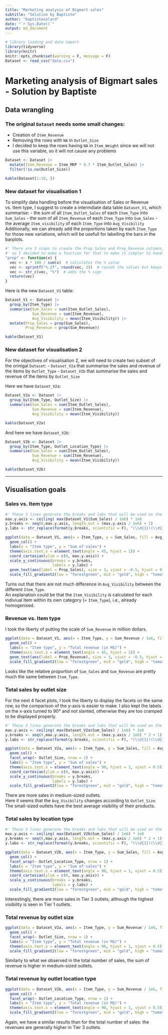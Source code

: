 ```yaml
---
title: "Marketing analysis of Bigmart sales"
subtitle: "Solution by Baptiste"
author: "baptistesolard"
date: "`r Sys.Date()`"
output: md_document
---
```


```r
# library loading and data import
library(tidyverse)
library(knitr)
knitr::opts_chunk$set(warning = F, message = F)
Dataset <- read_csv("data.csv")
```

# Marketing analysis of Bigmart sales - Solution by Baptiste

## Data wrangling

### The original `Dataset` needs some small changes:

- Creation of `Item_Revenue`
- Removing the rows with `NA` in `Outlet_Size`
- I decided to keep the rows having `NA` in `Item_Weight` since we will not use this variable, so it will not cause any problems
```r
Dataset <- Dataset |>
  mutate(Item_Revenue = Item_MRP * 0.7 * Item_Outlet_Sales) |>
  filter(!is.na(Outlet_Size))

kable(Dataset[1:10, ])
```

### New dataset for visualisation 1

To simplify data handling before the visualisation of Sales or Revenue vs. Item type, I suggest to create a intermdiate data table `Dataset_V1`, which summarise:
- the sum of all `Item_Outlet_Sales` of each `Item_Type` into `Sum_Sales`
- the sum of all `Item_Revenue` of each `Item_Type` into `Sum_Sales`
- the average `Item_visibility` of each `Item_Type` into `Avg_Visibility`  
Additionally, we can already add the proportions taken by each `Item_Type` for those new variations, which will be usefull for labelling the bars in the barplots.
```r
#' There are 3 steps to create the Prop_Sales and Prop_Revenue columns, 
#' so I decided to make a function for that to make it simpler to handle;
"prop" <- function(x) {
  vec <- x * 100 / sum(x)  # calculates the % value
  vec <- sprintf("%.2f", round(vec, 3))  # rounds the values but keeps the 0 when needed (return a str)
  vec <- str_c(vec, "%")  # adds the % sign
  return(vec)
}
```
Here is the new `Dataset_V1` table:
```r
Dataset_V1 <- Dataset |>
  group_by(Item_Type) |>
  summarise(Sum_Sales = sum(Item_Outlet_Sales), 
            Sum_Revenue = sum(Item_Revenue),
            Avg_Visibility = mean(Item_Visibility)) |>
  mutate(Prop_Sales = prop(Sum_Sales),
         Prop_Revenue = prop(Sum_Revenue))

kable(Dataset_V1)
```

### New dataset for visualisation 2

For the objectives of visualisation 2, we will need to create two subset of the orinigal `Dataset`:
- `Dataset_V2a` that summarise the sales and revenue of the items by `Outlet_Type`
 - `Dataset_V2b` that summarise the sales and revenue of the items by `Outlet_Size`

Here we have `Dataset_V2a`:
```r
Dataset_V2a <- Dataset |>
  group_by(Item_Type, Outlet_Size) |>
  summarise(Sum_Sales = sum(Item_Outlet_Sales), 
            Sum_Revenue = sum(Item_Revenue),
            Avg_Visibility = mean(Item_Visibility))

kable(Dataset_V2a)
```

And here we have `Dataset_V2b`:
```r
Dataset_V2b <- Dataset |>
  group_by(Item_Type, Outlet_Location_Type) |>
  summarise(Sum_Sales = sum(Item_Outlet_Sales), 
            Sum_Revenue = sum(Item_Revenue),
            Avg_Visibility = mean(Item_Visibility))

kable(Dataset_V2b)
```

---

## Visualisation goals

### Sales vs. Item type

```r
#' These 3 lines generate the breaks and labs that will be used on the y axis
max.y.axis <- ceiling( max(Dataset_V1$Sum_Sales) / 1e6) * 1e6
y.breaks <- seq(0,max.y.axis, length.out = (max.y.axis / 1e6) + 1)
y.labs <- str_replace(format(y.breaks, scientific = F), "(\\d{1})(\\d{3})(\\d{3})", "\\1,\\2,\\3")

ggplot(data = Dataset_V1, aes(x = Item_Type, y = Sum_Sales, fill = Avg_Visibility)) +
  geom_col() +
  labs(x = "Item type", y = "Sum of sales") +
  theme(axis.text.x = element_text(angle = 45, hjust = 1)) +
  coord_cartesian(ylim = c(0, max.y.axis)) +
  scale_y_continuous(breaks = y.breaks,
                     labels = y.labs) +
  geom_text(aes(label = Prop_Sales), size = 3, vjust = -0.5, hjust = 0.5) +
  scale_fill_gradient2(low = "forestgreen", mid = "gold", high = "tomato", midpoint = mean(Dataset_V1$Avg_Visibility))
```

Turns out that there are not much difference in `Avg_Visibility` between the different `Item_Type`.  
An explanation could be that the `Item_Visibility` is calculated for each indiviual item within its own category (= `Item_Type`), i.e., already homogenised.


### Revenue vs. Item type

I took the liberty of putting the scale of `Sum_Revenue` in million dollars.  
```r
ggplot(data = Dataset_V1, aes(x = Item_Type, y = Sum_Revenue / 1e6, fill = Avg_Visibility)) +
  geom_col() +
  labs(x = "Item type", y = "Total revenue (in M$)") +
  theme(axis.text.x = element_text(angle = 45, hjust = 1)) +
  geom_text(aes(label = Prop_Revenue), size = 3, vjust = -0.5, hjust = 0.5) +
  scale_fill_gradient2(low = "forestgreen", mid = "gold", high = "tomato", midpoint = mean(Dataset_V1$Avg_Visibility))
```

Looks like the relative proportion of `Sum_Sales` and `Sum_Revenue` are pretty much the same between `Item_Type`.

### Total sales by outlet size

For the next 4 facet plots, I took the liberty to display the facets on the same row, so the comparison of the y-axis is easier to make. I also kept the labels on the x-axis turned to 90° and not slanted, otherwise they are too cramped to be displayed properly.

```r
#' These 3 lines generate the breaks and labs that will be used on the y axis
max.y.axis <- ceiling( max(Dataset_V2a$Sum_Sales) / 1e6) * 1e6
y.breaks <- seq(0,max.y.axis, length.out = (max.y.axis / 1e6) * 2 + 1)
y.labs <- str_replace(format(y.breaks, scientific = F), "(\\d{1})(\\d{3})(\\d{3})", "\\1,\\2,\\3")

ggplot(data = Dataset_V2a, aes(x = Item_Type, y = Sum_Sales, fill = Avg_Visibility)) +
  geom_col() +
  facet_wrap(~ Outlet_Size, nrow = 1) +
  labs(x = "Item type", y = "Sum of sales") +
  theme(axis.text.x = element_text(angle = 90, hjust = 1, vjust = 0.5)) +
  coord_cartesian(ylim = c(0, max.y.axis)) +
  scale_y_continuous(breaks = y.breaks,
                     labels = y.labs) +
  scale_fill_gradient2(low = "forestgreen", mid = "gold", high = "tomato", midpoint = mean(Dataset_V2a$Avg_Visibility))
```

There are more sales in medium-sized outlets.  
Here it seems that the `Avg_Visibility` changes according to `Outlet_Size`. The small-sized outlets have the best average visibility of their products.

### Total sales by location type

```r
#' These 3 lines generate the breaks and labs that will be used on the y axis
max.y.axis <- ceiling( max(Dataset_V2b$Sum_Sales) / 1e6) * 1e6
y.breaks <- seq(0,max.y.axis, length.out = (max.y.axis / 1e6) * 2 + 1)
y.labs <- str_replace(format(y.breaks, scientific = F), "(\\d{1})(\\d{3})(\\d{3})", "\\1,\\2,\\3")

ggplot(data = Dataset_V2b, aes(x = Item_Type, y = Sum_Sales, fill = Avg_Visibility)) +
  geom_col() +
  facet_wrap(~ Outlet_Location_Type, nrow = 1) +
  labs(x = "Item type", y = "Sum of sales") +
  theme(axis.text.x = element_text(angle = 90, hjust = 1, vjust = 0.5)) +
  coord_cartesian(ylim = c(0, max.y.axis)) +
  scale_y_continuous(breaks = y.breaks,
                     labels = y.labs) +
  scale_fill_gradient2(low = "forestgreen", mid = "gold", high = "tomato", midpoint = mean(Dataset_V2a$Avg_Visibility))
```

Interestingly, there are more sales in Tier 3 outlets, although the highest visibility is seen in Tier 1 outlets.

### Total revenue by outlet size

```r
ggplot(data = Dataset_V2a, aes(x = Item_Type, y = Sum_Revenue / 1e6, fill = Avg_Visibility)) +
  geom_col() +
  facet_wrap(~ Outlet_Size, nrow = 1) +
  labs(x = "Item type", y = "Total revenue (in M$)") +
  theme(axis.text.x = element_text(angle = 90, hjust = 1, vjust = 0.5)) +
  scale_fill_gradient2(low = "forestgreen", mid = "gold", high = "tomato", midpoint = mean(Dataset_V1$Avg_Visibility))
```

Similarly to what we observed in the total number of sales, the sum of revenue is higher in medium-sized outlets.

### Total revenue by outlet location type

```r
ggplot(data = Dataset_V2b, aes(x = Item_Type, y = Sum_Revenue / 1e6, fill = Avg_Visibility)) +
  geom_col() +
  facet_wrap(~ Outlet_Location_Type, nrow = 1) +
  labs(x = "Item type", y = "Total revenue (in M$)") +
  theme(axis.text.x = element_text(angle = 90, hjust = 1, vjust = 0.5)) +
  scale_fill_gradient2(low = "forestgreen", mid = "gold", high = "tomato", midpoint = mean(Dataset_V1$Avg_Visibility))
```

Again, we have a similar results than for the total number of sales: the revenues are generally higher in Tier 3 outlets.

